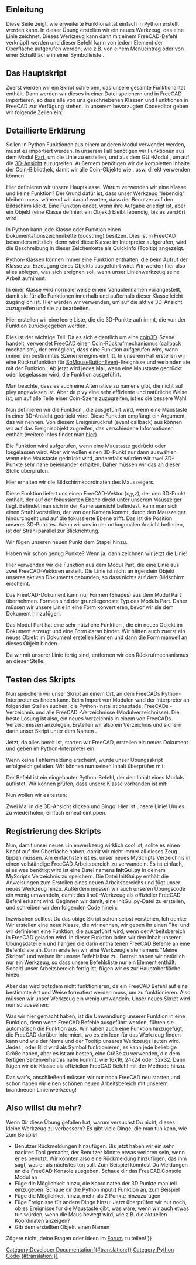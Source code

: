 <languages/>

{{TOCright}}

<span id="Introduction"></span>
==Einleitung==

Diese Seite zeigt, wie erweiterte Funktionalität einfach in Python erstellt werden kann. In dieser Übung erstellen wir ein neues Werkzeug, das eine Linie zeichnet. Dieses Werkzeug kann dann mit einem FreeCAD-Befehl verknüpft werden und dieser Befehl kann von jedem Element der Oberfläche aufgerufen werden, wie z.B. von einem Menüeintrag oder von einer Schaltfläche in einer Symbolleiste .

<span id="The_main_script"></span>
==Das Hauptskript==

Zuerst werden wir ein Skript schreiben, das unsere gesamte Funktionalität enthält. Dann werden wir dieses in einer Datei speichern und in FreeCAD importieren, so dass alle von uns geschriebenen Klassen und Funktionen in FreeCAD zur Verfügung stehen. In unserem bevorzugten Codeeditor geben wir folgende Zeilen ein:

{{Code|code=
import FreeCADGui, Part
from pivy.coin import *

class line:

    """This class will create a line after the user clicked 2 points on the screen"""

    def __init__(self):
        self.view = FreeCADGui.ActiveDocument.ActiveView
        self.stack = []
        self.callback = self.view.addEventCallbackPivy(SoMouseButtonEvent.getClassTypeId(), self.getpoint)

    def getpoint(self, event_cb):
        event = event_cb.getEvent()
        if event.getState() == SoMouseButtonEvent.DOWN:
            pos = event.getPosition()
            point = self.view.getPoint(pos[0], pos[1])
            self.stack.append(point)
            if len(self.stack) == 2:
                l = Part.LineSegment(self.stack[0], self.stack[1])
                shape = l.toShape()
                Part.show(shape)
                self.view.removeEventCallbackPivy(SoMouseButtonEvent.getClassTypeId(), self.callback)
}}
{{Top}}
<span id="Detailed_explanation"></span>
==Detaillierte Erklärung==

{{Code|code=
import Part, FreeCADGui
from pivy.coin import *
}}

Sollen in Python Funktionen aus einem anderen Modul verwendet werden, musst es importiert werden. In unserem Fall benötigen wir Funktionen aus dem Modul [[Part_Workbench/de|Part]], um die Linie zu erstellen, und aus dem GUI-Modul {{incode|FreeCADGui}}, um auf die [[3D_view/de|3D-Ansicht]] zuzugreifen. Außerdem benötigen wir die kompletten Inhalte der Coin-Bibliothek, damit wir alle Coin-Objekte wie {{incode|SoMouseButtonEvent}}, usw. direkt verwenden können.

{{Code|code=
class line:
}}

Hier definieren wir unsere Hauptklasse. Warum verwenden wir eine Klasse und keine Funktion? Der Grund dafür ist, dass unser Werkzeug "lebendig" bleiben muss, während wir darauf warten, dass der Benutzer auf den Bildschirm klickt. Eine Funktion endet, wenn ihre Aufgabe erledigt ist, aber ein Objekt (eine Klasse definiert ein Objekt) bleibt lebendig, bis es zerstört wird.

{{Code|code=
"""This class will create a line after the user clicked 2 points on the screen"""
}}

In Python kann jede Klasse oder Funktion einen Dokumentationszeichenkette (docstring) besitzen. Dies ist in FreeCAD besonders nützlich, denn wird diese Klasse im Interpreter aufgerufen, wird die Beschreibung in dieser Zeichenkette als QuickInfo (Tooltip) angezeigt.

{{Code|code=
def __init__(self):
}}

Python-Klassen können immer eine Funktion {{incode|__init__}} enthalten, die beim Aufruf der Klasse zur Erzeugung eines Objekts ausgeführt wird. Wir werden hier also alles ablegen, was sich ereignen soll, wenn unser Linienwerkzeug seine Arbeit aufnimmt.

{{Code|code=
self.view = FreeCADGui.ActiveDocument.ActiveView
}}

In einer Klasse wird normalerweise {{incode|self.}} einem Variablennamen vorangestellt, damit sie für alle Funktionen innerhalb und außerhalb dieser Klasse leicht zugänglich ist. Hier werden wir {{incode|self.view}} verwenden, um auf die aktive 3D-Ansicht zuzugreifen und sie zu bearbeiten.

{{Code|code=
self.stack = []
}}

Hier erstellen wir eine leere Liste, die die 3D-Punkte aufnimmt, die von der Funktion {{incode|getpoint()}} zurückgegeben werden.

{{Code|code=
self.callback = self.view.addEventCallbackPivy(SoMouseButtonEvent.getClassTypeId(), self.getpoint)
}}

Dies ist der wichtige Teil: Da es sich eigentlich um eine [http://www.coin3d.org/ coin3D]-Szene handelt, verwendet FreeCAD einen Coin-Rückrufmechanismus (callback mechanism), der ermöglicht, dass eine Funktion aufgerufen wird, wann immer ein bestimmtes Szenenereignis eintritt. In unserem Fall erstellen wir eine Rückruffunktion für [http://doc.coin3d.org/Coin/group__events.html SoMouseButtonEvent]-Ereignisse und verbinden sie mit der Funktion {{incode|getpoint()}}. Ab jetzt wird jedes Mal, wenn eine Maustaste gedrückt oder losgelassen wird, die Funktion {{incode|getpoint()}} ausgeführt.

Man beachte, dass es auch eine Alternative zu {{incode|addEventCallbackPivy()}} namens {{incode|addEventCallback()}} gibt, die nicht auf pivy angewiesen ist. Aber da pivy eine sehr effiziente und natürliche Weise ist, um auf alle Teile einer Coin-Szene zuzugreifen, ist es die bessere Wahl.
{{Top}}
{{Code|code=
def getpoint(self, event_cb):
}}

Nun definieren wir die Funktion {{incode|getpoint()}}, die ausgeführt wird, wenn eine Maustaste in einer 3D-Ansicht gedrückt wird. Diese Funktion empfängt ein Argument, das wir {{incode|event_cb}} nennen. Von diesem Ereignisrückruf (event callback) aus können wir auf das Ereignisobjekt zugreifen, das verschiedene Informationen enthält (weitere Infos findet man [[Code_snippets/de#Mausereignisse_in_der_3D-Ansicht_beobachten_mit_Python|hier]]).

{{Code|code=
if event.getState() == SoMouseButtonEvent.DOWN:
}}

Die {{incode|getpoint()}} Funktion wird aufgerufen, wenn eine Maustaste gedrückt oder losgelassen wird. Aber wir wollen einen 3D-Punkt nur dann auswählen, wenn eine Maustaste gedrückt wird, andernfalls würden wir zwei 3D-Punkte sehr nahe beieinander erhalten. Daher müssen wir das an dieser Stelle überprüfen.

{{Code|code=
pos = event.getPosition()
}}

Hier erhalten wir die Bildschirmkoordinaten des Mauszeigers.

{{Code|code=
point = self.view.getPoint(pos[0], pos[1])
}}

Diese Funktion liefert uns einen FreeCAD-Vektor (x,y,z), der den 3D-Punkt enthält, der auf der fokussierten Ebene direkt unter unserem Mauszeiger liegt. Befindet man sich in der Kameraansicht befindest, kann man sich einen Strahl vorstellen, der von der Kamera kommt, durch den Mauszeiger hindurchgeht und auf die fokussierte Ebene trifft. Das ist die Position unseres 3D-Punktes. Wenn wir uns in der orthogonalen Ansicht befinden, ist der Strahl parallel zur Blickrichtung.

{{Code|code=
self.stack.append(point)
}}

Wir fügen unseren neuen Punkt dem Stapel hinzu.

{{Code|code=
if len(self.stack) == 2:
}}

Haben wir schon genug Punkte? Wenn ja, dann zeichnen wir jetzt die Linie!

{{Code|code=
l = Part.LineSegment(self.stack[0], self.stack[1])
}}

Hier verwenden wir die Funktion {{incode|LineSegment()}} aus dem Modul Part, die eine Linie aus zwei FreeCAD-Vektoren erstellt. Die Linie ist nicht an irgendein Objekt unseres aktiven Dokuments gebunden, so dass nichts auf dem Bildschirm erscheint.

{{Code|code=
shape = l.toShape()
}}

Das FreeCAD-Dokument kann nur Formen (Shapes) aus dem Modul Part übernehmen. Formen sind der grundlegendste Typ des Moduls Part. Daher müssen wir unsere Linie in eine Form konvertieren, bevor wir sie dem Dokument hinzufügen.

{{Code|code=
Part.show(shape)
}}

Das Modul Part hat eine sehr nützliche Funktion {{incode|show()}}, die ein neues Objekt im Dokument erzeugt und eine Form daran bindet. Wir hätten auch zuerst ein neues Objekt im Dokument erstellen können und dann die Form manuell an dieses Objekt binden.

{{Code|code=
self.view.removeEventCallbackPivy(SoMouseButtonEvent.getClassTypeId(), self.callback)
}}

Da wir mit unserer Linie fertig sind, entfernen wir den Rückrufmechanismus an dieser Stelle.
{{Top}}
<span id="Testing_the_script"></span>
==Testen des Skripts==

Nun speichern wir unser Skript an einem Ort, an dem FreeCADs Python-Interpreter es finden kann. Beim Import von Modulen wird der Interpreter an folgenden Stellen suchen: die Python-Installationspfade, FreeCADs {{FileName|bin}}-Verzeichnis und alle FreeCAD {{FileName|Mod}}-Verzeichnisse (Modulverzeichnisse). Die beste Lösung ist also, ein neues Verzeichnis in einem von FreeCADs {{FileName|Mod}}-Verzeichnissen anzulegen. Erstellen wir also ein Verzeichnis {{FileName|MyScripts}} und sichern darin unser Skript unter dem Namen {{FileName|exercise.py}}.

Jetzt, da alles bereit ist, starten wir FreeCAD, erstellen ein neues Dokument und geben im Python-Interpreter ein:

{{Code|code=
import exercise
}}

Wenn keine Fehlermeldung erscheint, wurde unser Übungsskript erfolgreich geladen. Wir können nun seinen Inhalt überprüfen mit:

{{Code|code=
dir(exercise)
}}

Der Befehl {{incode|dir()}} ist ein eingebauter Python-Befehl, der den Inhalt eines Moduls auflistet. Wir können prüfen, dass unsere Klasse {{incode|line()}} vorhanden ist mit:

{{Code|code=
'line' in dir(exercise)
}}

Nun wollen wir es testen:

{{Code|code=
exercise.line()
}}

Zwei Mal in die 3D-Ansicht klicken und Bingo: Hier ist unsere Linie! Um es zu wiederholen, einfach erneut {{incode|exercise.line()}} eintippen.
{{Top}}
<span id="Registering_the_script"></span>
==Registrierung des Skripts==

Nun, damit unser neues Linienwerkzeug wirklich cool ist, sollte es einen Knopf auf der Oberfläche haben, damit wir nicht immer all dieses Zeug tippen müssen. Am einfachsten ist es, unser neues MyScripts Verzeichnis in einen vollständige FreeCAD Arbeitsbereich zu verwandeln. Es ist einfach, alles was benötigt wird ist eine Datei namens '''InitGui.py''' in deinem MyScripts Verzeichnis zu speichern. Die Datei InitGui.py enthält die Anweisungen zum Erstellen eines neuen Arbeitsbereichs und fügt unser neues Werkzeug hinzu. Außerdem müssen wir auch unseren Übungscode ein wenig umwandeln, damit das line()-Werkzeug als offizieller FreeCAD Befehl erkannt wird. Beginnen wir damit, eine InitGui.py-Datei zu erstellen, und schreiben wir den folgenden Code hinein:

{{Code|code=
class MyWorkbench (Workbench):

    MenuText = "MyScripts"

    def Initialize(self):
        import exercise
        commandslist = ["line"]
        self.appendToolbar("My Scripts", commandslist)

Gui.addWorkbench(MyWorkbench())
}}

Inzwischen solltest Du das obige Skript schon selbst verstehen, Ich denke: Wir erstellen eine neue Klasse, die wir {{incode|MyWorkbench}} nennen, wir geben ihr einen Titel {{incode|MenuText}} und wir definieren eine {{incode|Initialize()}} Funktion, die ausgeführt wird, wenn der Arbeitsbereich in FreeCAD geladen wird. In dieser Funktion laden wir den Inhalt unserer Übungsdatei ein und hängen die darin enthaltenen FreeCAD Befehle an eine Befehlsliste an. Dann erstellen wir eine Werkzeugleiste namens "Meine Skripte" und weisen ihr unsere Befehlsliste zu. Derzeit haben wir natürlich nur ein Werkzeug, so dass unsere Befehlsliste nur ein Element enthält. Sobald unser Arbeitsbereich fertig ist, fügen wir es zur Hauptoberfläche hinzu.

Aber das wird trotzdem nicht funktionieren, da ein FreeCAD Befehl auf eine bestimmte Art und Weise formatiert werden muss, um zu funktionieren. Also müssen wir unser {{incode|line()}} Werkzeug ein wenig umwandeln. Unser neues {{FileName|exercise.py}} Skript wird nun so aussehen:

{{Code|code=
import FreeCADGui, Part
from pivy.coin import *

class line:

    """This class will create a line after the user clicked 2 points on the screen"""

    def Activated(self):
        self.view = FreeCADGui.ActiveDocument.ActiveView
        self.stack = []
        self.callback = self.view.addEventCallbackPivy(SoMouseButtonEvent.getClassTypeId(), self.getpoint)

    def getpoint(self, event_cb):
        event = event_cb.getEvent()
        if event.getState() == SoMouseButtonEvent.DOWN:
            pos = event.getPosition()
            point = self.view.getPoint(pos[0], pos[1])
            self.stack.append(point)
            if len(self.stack) == 2:
                l = Part.LineSegment(self.stack[0], self.stack[1])
                shape = l.toShape()
                Part.show(shape)
                self.view.removeEventCallbackPivy(SoMouseButtonEvent.getClassTypeId(), self.callback)

    def GetResources(self):
        return {'Pixmap': 'path_to_an_icon/line_icon.png', 'MenuText': 'Line', 'ToolTip': 'Creates a line by clicking 2 points on the screen'}

FreeCADGui.addCommand('line', line())
}}

Was wir hier gemacht haben, ist die Umwandlung unserer {{incode|__init__()}}  Funktion in eine {{incode|Activated()}} Funktion, denn wenn FreeCAD Befehle ausgeführt werden, führen sie automatisch die {{incode|Activated()}} Funktion aus. Wir haben auch eine {{incode|GetResources()}} Funktion hinzugefügt, die FreeCAD darüber informiert, wo es ein Icon für das Werkzeug finden kann und wie der Name und der Tooltip unseres Werkzeugs lauten wird. Jedes {{FileName|jpg}}, {{FileName|png}} oder {{FileName|svg}} Bild wird als Symbol funktionieren, es kann jede beliebige Größe haben, aber es ist am besten, eine Größe zu verwenden, die dem fertigen Seitenverhältnis nahe kommt, wie 16x16, 24x24 oder 32x32.
Dann fügen wir die {{incode|line()}} Klasse als offiziellen FreeCAD Befehl mit der {{incode|addCommand()}} Methode hinzu.

Das war's, anschließend müssen wir nur noch FreeCAD neu starten und schon haben wir einen schönen neuen Arbeitsbereich mit unserem brandneuen Linienwerkzeug!
{{Top}}
<span id="So_you_want_more?"></span>
==Also willst du mehr? ==

Wenn Dir diese Übung gefallen hat, warum versuchst Du nicht, dieses kleine Werkzeug zu verbessern? Es gibt viele Dinge, die man tun kann, wie zum Beispiel
* Benutzer Rückmeldungen hinzufügen: Bis jetzt haben wir ein sehr nacktes Tool gemacht, der Benutzer könnte etwas verloren sein, wenn er es benutzt. Wir könnten also eine Rückmeldung hinzufügen, das ihm sagt, was er als nächstes tun soll. Zum Beispiel könntest Du Meldungen an die FreeCAD Konsole ausgeben. Schaue dir das FreeCAD.Console Modul an
* Füge die Möglichkeit hinzu, die Koordinaten der 3D Punkte manuell einzugeben. Schaue dir die Python input() Funktion an, zum Beispiel
* Füge die Möglichkeit hinzu, mehr als 2 Punkte hinzuzufügen
* Füge Ereignisse für andere Dinge hinzu: Jetzt überprüfen wir nur noch, ob es Ereignisse für die Maustaste gibt, was wäre, wenn wir auch etwas tun würden, wenn die Maus bewegt wird, wie z.B. die aktuellen Koordinaten anzeigen?
* Gib dem erstellten Objekt einen Namen

Zögere nicht, deine Fragen oder Ideen im [http://forum.freecadweb.org/ Forum] zu teilen!
{{Top}}
{{Powerdocnavi{{#translation:}}}}
[[Category:Developer Documentation{{#translation:}}]]
[[Category:Python Code{{#translation:}}]]
{{clear}}